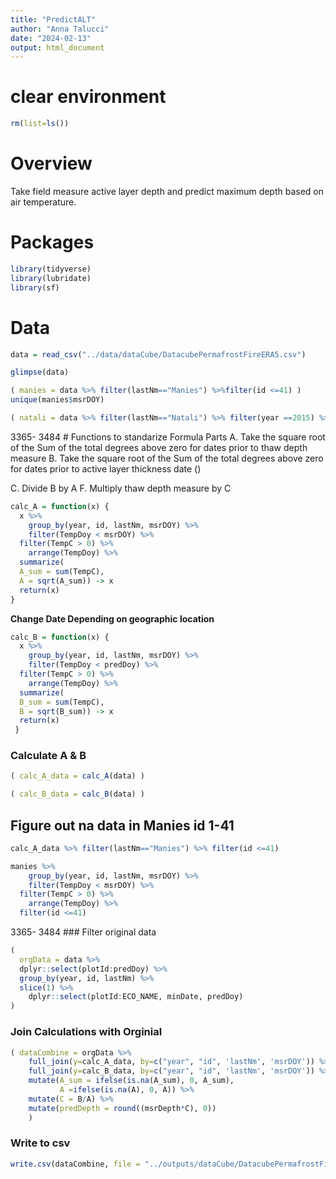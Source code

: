 ```yaml
---
title: "PredictALT"
author: "Anna Talucci"
date: "2024-02-13"
output: html_document
---
```


# clear environment
```r
rm(list=ls())
```

# Overview
Take field measure active layer depth and predict maximum depth based on air temperature.

# Packages

```r
library(tidyverse)
library(lubridate)
library(sf)
```

# Data

```r
data = read_csv("../data/dataCube/DatacubePermafrostFireERA5.csv")
```

```r
glimpse(data)
```
```r
( manies = data %>% filter(lastNm=="Manies") %>%filter(id <=41) )
unique(manies$msrDOY)
```

```r
( natali = data %>% filter(lastNm=="Natali") %>% filter(year ==2015) %>% filter(id>=3365) %>% filter(id<=3484)) %>% filter(TempDoy>259)

```
3365- 3484
# Functions to standarize
Formula Parts 
A. Take the square root of the Sum of the total degrees above zero for dates prior to thaw depth measure
B. Take the square root of the Sum of the total degrees above zero for dates prior to active layer thickness date ()

C. Divide B by A
F. Multiply thaw depth measure by C

```r
calc_A = function(x) {
  x %>% 
    group_by(year, id, lastNm, msrDOY) %>%
    filter(TempDoy < msrDOY) %>%
  filter(TempC > 0) %>%
    arrange(TempDoy) %>%
  summarize( 
  A_sum = sum(TempC),
  A = sqrt(A_sum)) -> x
  return(x)
}

```

**Change Date Depending on geographic location**
```r

calc_B = function(x) {
  x %>% 
    group_by(year, id, lastNm, msrDOY) %>%
    filter(TempDoy < predDoy) %>%
  filter(TempC > 0) %>%
    arrange(TempDoy) %>%
  summarize( 
  B_sum = sum(TempC),
  B = sqrt(B_sum)) -> x
  return(x)
 }
```



### Calculate A & B
```r
( calc_A_data = calc_A(data) )
```

```r
( calc_B_data = calc_B(data) )
```

## Figure out na data in Manies id 1-41
```r
calc_A_data %>% filter(lastNm=="Manies") %>% filter(id <=41)
```

```r
manies %>% 
    group_by(year, id, lastNm, msrDOY) %>%
    filter(TempDoy < msrDOY) %>%
  filter(TempC > 0) %>%
    arrange(TempDoy) %>% 
  filter(id <=41)

```
3365- 3484
### Filter original data 
```r
( 
  orgData = data %>% 
  dplyr::select(plotId:predDoy) %>%
  group_by(year, id, lastNm) %>%
  slice(1) %>%
    dplyr::select(plotId:ECO_NAME, minDate, predDoy)
)
```

### Join Calculations with Orginial
```r
( dataCombine = orgData %>% 
    full_join(y=calc_A_data, by=c("year", "id", 'lastNm', 'msrDOY')) %>%
    full_join(y=calc_B_data, by=c("year", "id", 'lastNm', 'msrDOY')) %>%
    mutate(A_sum = ifelse(is.na(A_sum), 0, A_sum),
           A =ifelse(is.na(A), 0, A)) %>%
    mutate(C = B/A) %>%
    mutate(predDepth = round((msrDepth*C), 0)) 
    )
```


### Write to csv

```r
write.csv(dataCombine, file = "../outputs/dataCube/DatacubePermafrostFirePredicted.csv", row.names=FALSE)
```

